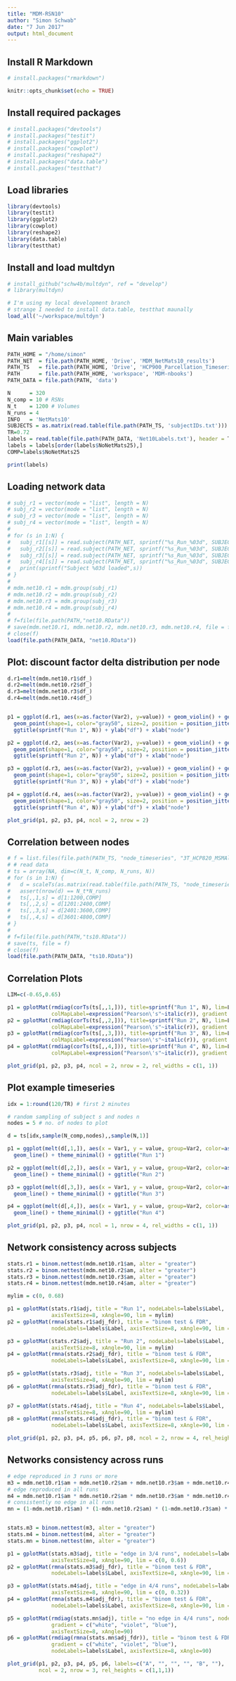 ```yaml
---
title: "MDM-RSN10"
author: "Simon Schwab"
date: "7 Jun 2017"
output: html_document
---
```


## Install R Markdown 
```r
# install.packages("rmarkdown")
```

```r
knitr::opts_chunk$set(echo = TRUE)
```

## Install required packages 
```r
# install.packages("devtools")
# install.packages("testit")
# install.packages("ggplot2")
# install.packages("cowplot")
# install.packages("reshape2")
# install.packages("data.table")
# install.packages("testthat")
```

## Load libraries 
```r
library(devtools)
library(testit)
library(ggplot2)
library(cowplot)
library(reshape2)
library(data.table)
library(testthat)
```

## Install and load multdyn 
```r
# install_github("schw4b/multdyn", ref = "develop")
# library(multdyn)

# I'm using my local development branch
# strange I needed to install data.table, testthat maunally
load_all('~/workspace/multdyn')
```

## Main variables 
```r
PATH_HOME = "/home/simon"
PATH_NET  = file.path(PATH_HOME, 'Drive', 'MDM_NetMats10_results')
PATH_TS   = file.path(PATH_HOME, 'Drive', 'HCP900_Parcellation_Timeseries_Netmats_ICAd25')
PATH      = file.path(PATH_HOME, 'workspace', 'MDM-nbooks')
PATH_DATA = file.path(PATH, 'data')

N      = 320
N_comp = 10 # RSNs
N_t    = 1200 # Volumes
N_runs = 4
INFO   = 'NetMats10'
SUBJECTS = as.matrix(read.table(file.path(PATH_TS, 'subjectIDs.txt')))
TR=0.72
labels = read.table(file.path(PATH_DATA, 'Net10Labels.txt'), header = T)
labels = labels[order(labels$NoNetMats25),]
COMP=labels$NoNetMats25

print(labels)
```

## Loading network data
```r
# subj_r1 = vector(mode = "list", length = N)
# subj_r2 = vector(mode = "list", length = N)
# subj_r3 = vector(mode = "list", length = N)
# subj_r4 = vector(mode = "list", length = N)
# 
# for (s in 1:N) {
#   subj_r1[[s]] = read.subject(PATH_NET, sprintf("%s_Run_%03d", SUBJECTS[s], 1), N_comp)
#   subj_r2[[s]] = read.subject(PATH_NET, sprintf("%s_Run_%03d", SUBJECTS[s], 2), N_comp)
#   subj_r3[[s]] = read.subject(PATH_NET, sprintf("%s_Run_%03d", SUBJECTS[s], 3), N_comp)
#   subj_r4[[s]] = read.subject(PATH_NET, sprintf("%s_Run_%03d", SUBJECTS[s], 4), N_comp)
#   print(sprintf("Subject %03d loaded",s))
# }
# 
# mdm.net10.r1 = mdm.group(subj_r1)
# mdm.net10.r2 = mdm.group(subj_r2)
# mdm.net10.r3 = mdm.group(subj_r3)
# mdm.net10.r4 = mdm.group(subj_r4)
# 
# f=file(file.path(PATH,"net10.RData"))
# save(mdm.net10.r1, mdm.net10.r2, mdm.net10.r3, mdm.net10.r4, file = f)
# close(f)
load(file.path(PATH_DATA, "net10.RData"))
```

## Plot: discount factor delta distribution per node
```r

d.r1=melt(mdm.net10.r1$df_)
d.r2=melt(mdm.net10.r2$df_)
d.r3=melt(mdm.net10.r3$df_)
d.r4=melt(mdm.net10.r4$df_)


p1 = ggplot(d.r1, aes(x=as.factor(Var2), y=value)) + geom_violin() + geom_boxplot(width=0.2) +
  geom_point(shape=1, color="gray50", size=2, position = position_jitter(width = NULL, height = 0.01)) +
  ggtitle(sprintf("Run 1", N)) + ylab("df") + xlab("node")

p2 = ggplot(d.r2, aes(x=as.factor(Var2), y=value)) + geom_violin() + geom_boxplot(width=0.2) +
  geom_point(shape=1, color="gray50", size=2, position = position_jitter(width = NULL, height = 0.01)) +
  ggtitle(sprintf("Run 2", N)) + ylab("df") + xlab("node")

p3 = ggplot(d.r3, aes(x=as.factor(Var2), y=value)) + geom_violin() + geom_boxplot(width=0.2) +
  geom_point(shape=1, color="gray50", size=2, position = position_jitter(width = NULL, height = 0.01)) +
  ggtitle(sprintf("Run 3", N)) + ylab("df") + xlab("node")

p4 = ggplot(d.r4, aes(x=as.factor(Var2), y=value)) + geom_violin() + geom_boxplot(width=0.2) +
  geom_point(shape=1, color="gray50", size=2, position = position_jitter(width = NULL, height = 0.01)) +
  ggtitle(sprintf("Run 4", N)) + ylab("df") + xlab("node")

plot_grid(p1, p2, p3, p4, ncol = 2, nrow = 2)

```

## Correlation between nodes
```r
# f = list.files(file.path(PATH_TS, "node_timeseries", "3T_HCP820_MSMAll_d25_ts2"), "*.txt")
# # read data
# ts = array(NA, dim=c(N_t, N_comp, N_runs, N))
# for (s in 1:N) {
#   d = scaleTs(as.matrix(read.table(file.path(PATH_TS, "node_timeseries", "3T_HCP820_MSMAll_d25_ts2", f[s]))))
#   assert(nrow(d) == N_t*N_runs)
#   ts[,,1,s] = d[1:1200,COMP]
#   ts[,,2,s] = d[1201:2400,COMP]
#   ts[,,3,s] = d[2401:3600,COMP]
#   ts[,,4,s] = d[3601:4800,COMP]
# }
# 
# f=file(file.path(PATH,"ts10.RData"))
# save(ts, file = f)
# close(f)
load(file.path(PATH_DATA, "ts10.RData"))
```

## Correlation Plots
```r
LIM=c(-0.65,0.65)

p1 = gplotMat(rmdiag(corTs(ts[,,1,])), title=sprintf("Run 1", N), lim=LIM, nodeLabels = labels$Label, axisTextSize = 8, xAngle = 90,
              colMapLabel=expression("Pearson\'s"~italic(r)), gradient = c("blue", "white", "red")) + xlab("Node") + ylab("Node")
p2 = gplotMat(rmdiag(corTs(ts[,,2,])), title=sprintf("Run 2", N), lim=LIM, nodeLabels = labels$Label, axisTextSize = 8, xAngle = 90,
              colMapLabel=expression("Pearson\'s"~italic(r)), gradient = c("blue", "white", "red")) + xlab("Node") + ylab("Node")
p3 = gplotMat(rmdiag(corTs(ts[,,3,])), title=sprintf("Run 3", N), lim=LIM, nodeLabels = labels$Label, axisTextSize = 8, xAngle = 90,
              colMapLabel=expression("Pearson\'s"~italic(r)), gradient = c("blue", "white", "red")) + xlab("Node") + ylab("Node")
p4 = gplotMat(rmdiag(corTs(ts[,,4,])), title=sprintf("Run 4", N), lim=LIM, nodeLabels = labels$Label, axisTextSize = 8, xAngle = 90,
              colMapLabel=expression("Pearson\'s"~italic(r)), gradient = c("blue", "white", "red")) + xlab("Node") + ylab("Node")

plot_grid(p1, p2, p3, p4, ncol = 2, nrow = 2, rel_widths = c(1, 1))
```

## Plot example timeseries
```r
idx = 1:round(120/TR) # first 2 minutes

# random sampling of subject s and nodes n
nodes = 5 # no. of nodes to plot

d = ts[idx,sample(N_comp,nodes),,sample(N,1)]

p1 = ggplot(melt(d[,1,]), aes(x = Var1, y = value, group=Var2, color=as.factor(Var2))) + 
  geom_line() + theme_minimal() + ggtitle("Run 1")

p2 = ggplot(melt(d[,2,]), aes(x = Var1, y = value, group=Var2, color=as.factor(Var2))) +
  geom_line() + theme_minimal() + ggtitle("Run 2")

p3 = ggplot(melt(d[,3,]), aes(x = Var1, y = value, group=Var2, color=as.factor(Var2))) +
  geom_line() + theme_minimal() + ggtitle("Run 3")

p4 = ggplot(melt(d[,4,]), aes(x = Var1, y = value, group=Var2, color=as.factor(Var2))) + 
  geom_line() + theme_minimal() + ggtitle("Run 4")

plot_grid(p1, p2, p3, p4, ncol = 1, nrow = 4, rel_widths = c(1, 1))
```

## Network consistency across subjects
```r

stats.r1 = binom.nettest(mdm.net10.r1$am, alter = "greater")
stats.r2 = binom.nettest(mdm.net10.r2$am, alter = "greater")
stats.r3 = binom.nettest(mdm.net10.r3$am, alter = "greater")
stats.r4 = binom.nettest(mdm.net10.r4$am, alter = "greater")

mylim = c(0, 0.68)

p1 = gplotMat(stats.r1$adj, title = "Run 1", nodeLabels=labels$Label,
              axisTextSize=8, xAngle=90, lim = mylim)
p2 = gplotMat(rmna(stats.r1$adj_fdr), title = "binom test & FDR",
              nodeLabels=labels$Label, axisTextSize=8, xAngle=90, lim = mylim)

p3 = gplotMat(stats.r2$adj, title = "Run 2", nodeLabels=labels$Label,
              axisTextSize=8, xAngle=90, lim = mylim)
p4 = gplotMat(rmna(stats.r2$adj_fdr), title = "binom test & FDR",
              nodeLabels=labels$Label, axisTextSize=8, xAngle=90, lim = mylim)

p5 = gplotMat(stats.r3$adj, title = "Run 3", nodeLabels=labels$Label,
              axisTextSize=8, xAngle=90, lim = mylim)
p6 = gplotMat(rmna(stats.r3$adj_fdr), title = "binom test & FDR",
              nodeLabels=labels$Label, axisTextSize=8, xAngle=90, lim = mylim)

p7 = gplotMat(stats.r4$adj, title = "Run 4", nodeLabels=labels$Label,
              axisTextSize=8, xAngle=90, lim = mylim)
p8 = gplotMat(rmna(stats.r4$adj_fdr), title = "binom test & FDR",
              nodeLabels=labels$Label, axisTextSize=8, xAngle=90, lim = mylim)

plot_grid(p1, p2, p3, p4, p5, p6, p7, p8, ncol = 2, nrow = 4, rel_heights = c(1,1,1,1))
```

## Networks consistency across runs
```r
# edge reproduced in 3 runs or more
m3 = mdm.net10.r1$am + mdm.net10.r2$am + mdm.net10.r3$am + mdm.net10.r4$am > 2
# edge reproduced in all runs
m4 = mdm.net10.r1$am * mdm.net10.r2$am * mdm.net10.r3$am * mdm.net10.r4$am
# consistently no edge in all runs
mn = (1-mdm.net10.r1$am) * (1-mdm.net10.r2$am) * (1-mdm.net10.r3$am) * (1-mdm.net10.r4$am)


stats.m3 = binom.nettest(m3, alter = "greater")
stats.m4 = binom.nettest(m4, alter = "greater")
stats.mn = binom.nettest(mn, alter = "greater")

p1 = gplotMat(stats.m3$adj, title = "edge in 3/4 runs", nodeLabels=labels$Label,
              axisTextSize=8, xAngle=90, lim = c(0, 0.6))
p2 = gplotMat(rmna(stats.m3$adj_fdr), title = "binom test & FDR",
              nodeLabels=labels$Label, axisTextSize=8, xAngle=90, lim = c(0, 0.6))

p3 = gplotMat(stats.m4$adj, title = "edge in 4/4 runs", nodeLabels=labels$Label,
              axisTextSize=8, xAngle=90, lim = c(0, 0.32))
p4 = gplotMat(rmna(stats.m4$adj_fdr), title = "binom test & FDR",
              nodeLabels=labels$Label, axisTextSize=8, xAngle=90, lim = c(0,0.32))

p5 = gplotMat(rmdiag(stats.mn$adj), title = "no edge in 4/4 runs", nodeLabels=labels$Label,
              gradient = c("white", "violet", "blue"),
              axisTextSize=8, xAngle=90)
p6 = gplotMat(rmdiag(rmna(stats.mn$adj_fdr)), title = "binom test & FDR",
              gradient = c("white", "violet", "blue"),
              nodeLabels=labels$Label, axisTextSize=8, xAngle=90)

plot_grid(p1, p2, p3, p4, p5, p6, labels=c("A", "", "", "", "B", ""),
          ncol = 2, nrow = 3, rel_heights = c(1,1,1))
```

